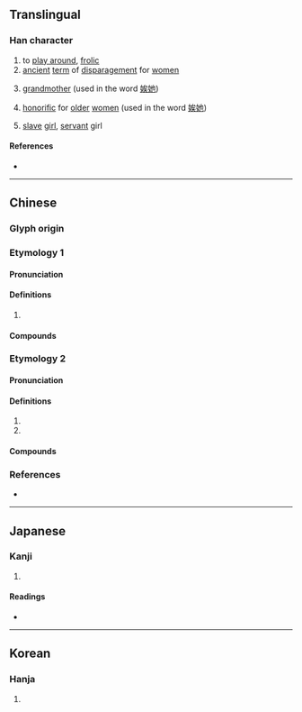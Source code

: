 {{character info/new}}
==Translingual==

===Han character===
{{Han char|rn=38|rad=女|as=07|sn=10|four=43434|canj=VIOK|ids=⿰女矣}}

# to [[play around]], [[frolic]]
# [[ancient]] [[term]] of [[disparagement]] for [[women]]
# {{lb|mul|dialect}} [[grandmother]] (used in the word [[娭她]])
# {{lb|mul|dialect}} [[honorific]] for [[older]] [[women]] (used in the word [[娭她]])
# [[slave]] [[girl]], [[servant]] girl

====References====
* {{Han ref|kx=0263.200|dkj=06341|dj=0530.060|hdz=21054.140|uh=5A2D|ud=23085|bh=D15D|bd=53597}}

----

==Chinese==

===Glyph origin===
{{Han etym}}

===Etymology 1===
{{zh-forms}}

====Pronunciation====
{{zh-pron
|m=xī
|c=hei1
|mc=y
|oc=2
|cat=
}}

====Definitions====
{{zh-hanzi}}

# {{rfdef|zh}}

====Compounds====
{{zh-der|娭笑}}

===Etymology 2===
{{zh-forms}}

====Pronunciation====
{{zh-pron
|m=āi
|c=oi1,aai1,ngaai1
|mc=
|oc=1
|cat=
}}

====Definitions====
{{zh-hanzi}}

# {{n-g|A dialectal term used to address one's [[paternal]] [[grandmother]].}}
# {{n-g|A term of respect for an elderly woman.}}

====Compounds====
{{zh-der|娭毑|娭她}}

===References===
* {{R:yue:mfccd}}

----

==Japanese==

===Kanji===
{{ja-kanji|grade=|rs=女07}}

# {{rfdef|ja|sort=女07}}

====Readings====
* {{ja-readings|on=[[き]] (ki), [[あい]] (ai)|kun=[[たほむれる]] (tahomureru), [[はしため]] (hashitame)}}

----

==Korean==

===Hanja===
{{ko-hanja|hangeul=애|rv=ae|mr=ae}}

# {{rfdef|ko|sort=女07}}